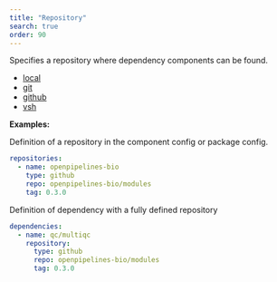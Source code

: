 ```yaml
---
title: "Repository"
search: true
order: 90
---
```


Specifies a repository where dependency components can be found.

 - [local](/reference/config/repositories/localRepository.html)
 - [git](/reference/config/repositories/gitRepository.html)
 - [github](/reference/config/repositories/githubRepository.html)
 - [vsh](/reference/config/repositories/viashhubRepository.html)


**Examples:**

Definition of a repository in the component config or package config.

```yaml
repositories:
  - name: openpipelines-bio
    type: github
    repo: openpipelines-bio/modules
    tag: 0.3.0

```

Definition of dependency with a fully defined repository

```yaml
dependencies:
  - name: qc/multiqc
    repository: 
      type: github
      repo: openpipelines-bio/modules
      tag: 0.3.0

```
